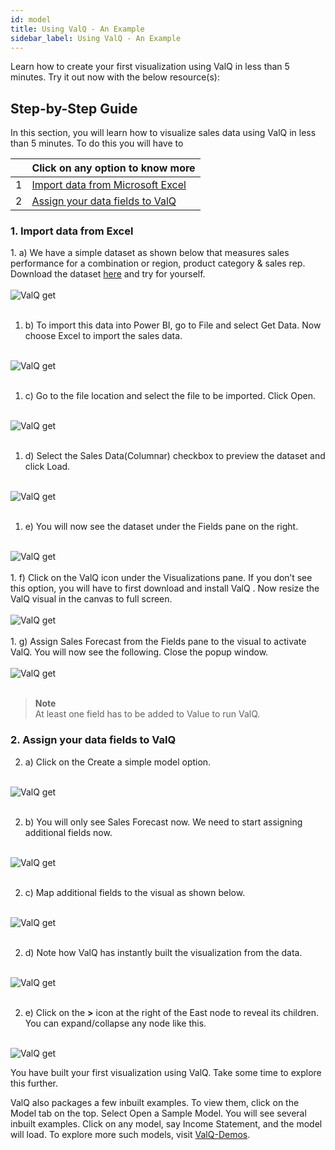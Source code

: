 ```yaml
---
id: model
title: Using ValQ - An Example
sidebar_label: Using ValQ - An Example
---
```


Learn how to create your first visualization using ValQ in less than 5 minutes. Try it out now with the below resource(s):
<Vimeo
    video="https://player.vimeo.com/video/330327639"
    responsive={true}
    width={640}
    height={480}
/>

## Step-by-Step Guide

In this section, you will learn how to visualize sales data using ValQ in less than 5 minutes. To do this you will have to

<div style={{textAlign: 'justify'}} className="table-center">

|   | Click on any option to know more  |                                                                                                                                                                                                                                                                   
|---|---------------------|
| 1 | [Import data from Microsoft Excel](#1-import-data-from-excel)  |
| 2 | [Assign your data fields to ValQ](#2-assign-your-data-fields-to-valq)  |

</div>

### 1. Import data from Excel

<div style={{textAlign: 'justify'}}>
1. a) We have a simple dataset as shown below that measures sales performance for a combination or region, product category & 
sales rep. Download the dataset <a href={useBaseUrl('/assets/Sales_Performance_Data.xlsx')}>here</a> and try for yourself.
</div> <br />

<div style={{textAlign: 'center'}}>
  <Zoom>
<img alt="ValQ get" src={useBaseUrl('/doc-images/build/1.png')}/>  
  </Zoom>
</div> <br />

1. b) To import this data into Power BI, go to File and select Get Data. Now choose Excel to import the sales data.
<br />

<div style={{textAlign: 'center'}}>
  <Zoom>
<img alt="ValQ get" src={useBaseUrl('/doc-images/build/2.png')}/>
  </Zoom>
</div> <br />

1. c) Go to the file location and select the file to be imported. Click Open.
<br />

<div style={{textAlign: 'center'}}>
  <Zoom>
<img alt="ValQ get" src={useBaseUrl('/doc-images/build/3.png')} />
  </Zoom>
</div> <br />

1. d) Select the Sales Data(Columnar) checkbox to preview the dataset and click Load.
<br />

<div style={{textAlign: 'center'}}>
  <Zoom>
<img alt="ValQ get" src={useBaseUrl('/doc-images/build/4.png')} />
  </Zoom>
</div> <br />

1. e) You will now see the dataset under the Fields pane on the right.
<br />

<div style={{textAlign: 'center'}}>
  <Zoom>
<img alt="ValQ get" src={useBaseUrl('/doc-images/build/5.png')}/>
  </Zoom>
</div> <br />

<div style={{textAlign: 'justify'}}>
1. f) Click on the ValQ icon under the Visualizations pane. If you don’t see this option, you will have to first download and install <Link to={useBaseUrl('docs/intro/install')}> ValQ </Link>.
Now resize the ValQ visual in the canvas to full screen.
</div> <br />

<div style={{textAlign: 'center'}}>
  <Zoom>
<img alt="ValQ get" src={useBaseUrl('/doc-images/build/6.png')}/>
  </Zoom>
</div> <br />

<div style={{textAlign: 'justify'}}>
1. g) Assign Sales Forecast from the Fields pane to the visual to activate ValQ. You will now see the following. Close the popup window.
</div> <br />

<div style={{textAlign: 'center'}}>
  <Zoom>
<img alt="ValQ get" src={useBaseUrl('/doc-images/build/8.png')} />
  </Zoom>
</div> <br />

> **Note** <br />
At least one field has to be added to Value to run ValQ. 

### 2. Assign your data fields to ValQ

2. a) Click on the Create a simple model option. 
<br />

<div style={{textAlign: 'center'}}>
  <Zoom>
<img alt="ValQ get" src={useBaseUrl('/doc-images/build/9.png')} />
  </Zoom>
</div> <br />

2. b) You will only see Sales Forecast now. We need to start assigning additional fields now.
<br />

<div style={{textAlign: 'center'}}>
  <Zoom>
<img alt="ValQ get" src={useBaseUrl('/doc-images/build/10.png')}/>
  </Zoom>
</div> <br />

2. c) Map additional fields to the visual as shown below.
<br />

<div style={{textAlign: 'center'}}>
  <Zoom>
<img alt="ValQ get" src={useBaseUrl('/doc-images/build/7.png')} />
      </Zoom>
</div> <br />

2. d) Note how ValQ has instantly built the visualization from the data.
<br />

<div style={{textAlign: 'center'}}>
  <Zoom>
<img alt="ValQ get" src={useBaseUrl('/doc-images/build/11.png')} />
  </Zoom>
</div> <br />

2. e) Click on the **>** icon at the right of the East node to reveal its children. You can expand/collapse any node like this.
<br />

<div style={{textAlign: 'center'}}>
  <Zoom>
<img alt="ValQ get" src={useBaseUrl('/doc-images/build/13.png')} />
  </Zoom>
</div>

You have built your first visualization using ValQ. Take some time to explore this further.

<div style={{textAlign: 'justify'}}>
ValQ also packages a few inbuilt examples. To view them, click on the Model tab on the top.
Select Open a Sample Model. You will see several inbuilt examples.
Click on any model, say Income Statement, and the model will load. To explore more such models, visit <a href="https://valq.com/demos" target="_blank">ValQ-Demos</a>.
</div>
